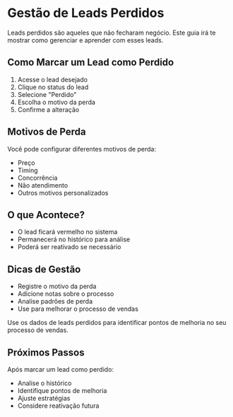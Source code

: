 # Gestão de Leads Perdidos

Leads perdidos são aqueles que não fecharam negócio. Este guia irá te mostrar como gerenciar e aprender com esses leads.

## Como Marcar um Lead como Perdido

1. Acesse o lead desejado
2. Clique no status do lead
3. Selecione "Perdido"
4. Escolha o motivo da perda
5. Confirme a alteração

## Motivos de Perda

Você pode configurar diferentes motivos de perda:
- Preço
- Timing
- Concorrência
- Não atendimento
- Outros motivos personalizados

## O que Acontece?

- O lead ficará vermelho no sistema
- Permanecerá no histórico para análise
- Poderá ser reativado se necessário

## Dicas de Gestão

- Registre o motivo da perda
- Adicione notas sobre o processo
- Analise padrões de perda
- Use para melhorar o processo de vendas


Use os dados de leads perdidos para identificar pontos de melhoria no seu processo de vendas.


## Próximos Passos

Após marcar um lead como perdido:
- Analise o histórico
- Identifique pontos de melhoria
- Ajuste estratégias
- Considere reativação futura 
